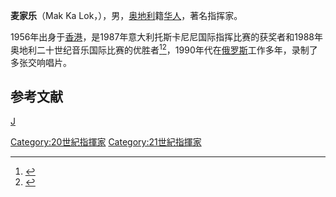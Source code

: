 {{otheruses|subject=指挥家|other=同名赛车手|麦家乐 (赛车手)}}
'''麦家乐'''（Mak Ka Lok，{{bd|1956年||}}），男，[[奥地利|奥地利]]籍[[华人|华人]]，著名指挥家。

1956年出身于[[香港|香港]]，是1987年意大利托斯卡尼尼国际指挥比赛的获奖者和1988年奥地利二十世纪音乐国际比赛的优胜者<ref>{{cite book|author1=[[卞祖善|卞祖善]]|title=乐海管蠡 卞祖善音乐文集|date=2001年10月|publisher=世界图书出版公司|isbn=7-5062-5258-9|page=469}}</ref><ref>{{cite news|title=麥家樂曾獲國際指揮大賽獎項|url=http://orientaldaily.on.cc/cnt/news/20160115/00176_029.html|accessdate=2017-03-05|publisher=[[東方日報_(香港)|東方日報 (香港)]]|date=2016-01-15}}</ref>，1990年代在[[俄罗斯|俄罗斯]]工作多年，录制了多张交响唱片。

== 参考文献 ==
{{reflist}}

{{音乐家小作品}}

{{DEFAULTSORT:Mak Ka Lok}}
[[Category:20世紀指揮家|Category:20世紀指揮家]]
[[Category:21世紀指揮家|Category:21世紀指揮家]]
[[category:麦姓|J]]